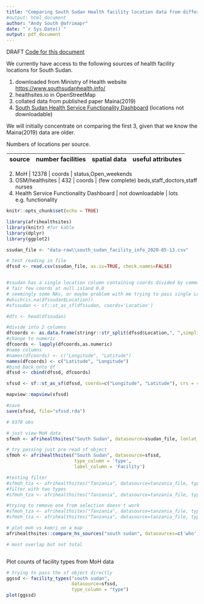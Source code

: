 ```yaml
---
title: "Comparing South Sudan Health facility location data from different sources"
#output: html_document
author: "Andy South @afrimapr"
date: "`r Sys.Date()`"
output: pdf_document
---
```


DRAFT
[Code for this document](https://github.com/afrimapr/afrimapr_dev/blob/master/compare_moh_southsudan.Rmd)

We currently have access to the following sources of health facility locations for South Sudan.

1. downloaded from Ministry of Health website [https://www.southsudanhealth.info/](https://www.southsudanhealth.info/)
1. healthsites.io in OpenStreetMap
1. collated data from published paper Maina(2019) 
1. [South Sudan Health Service Functionality Dashboard](https://southsudanhsf.shinyapps.io/hsf_dashboard/) (locations not downloadable)

We will initially concentrate on comparing the first 3, given that we know the Maina(2019) data are older.

Numbers of locations per source.

source  | number facilities | spatial data | useful attributes
-------- | -------------- | ------------------ | ------------------

2. MoH     |  12378 | coords |  status,Open_weekends
3. OSM/healthsites    | 432 | coords | (few complete) beds,staff_doctors,staff nurses
4. Health Service Functionality Dashboard | not downloadable | lots e.g. functionality


```r
knitr::opts_chunk$set(echo = TRUE)

library(afrihealthsites)
library(knitr) #for kable
library(dplyr)
library(ggplot2)

```


```r

ssudan_file <- "data-raw\\south_sudan_facility_info_2020-05-13.csv"

# test reading in file
dfssd <- read.csv(ssudan_file, as.is=TRUE, check.names=FALSE)


#ssudan has a single location column containing coords divided by commas as strings 
# fair few coords at null island 0,0
# seemingly some NAs, or maybe problem with me trying to pass single Location rather than 2 columns
#which(is.na(dfssudan$Location))
#sfssudan <- sf::st_as_sf(dfssudan, coords='Location')

#dfs <- head(dfssudan)

#divide into 2 columns
dfcoords <- as.data.frame(stringr::str_split(dfssd$Location,", ",simplify=TRUE), stringsAsFactors = FALSE)
#change to numeric
dfcoords <- lapply(dfcoords,as.numeric)
#name columns
#names(dfcoords) <- c("Longitude", "Latitude")
names(dfcoords) <- c("Latitude", "Longitude")
#bind back onto df
dfssd <- cbind(dfssd, dfcoords)

sfssd <- sf::st_as_sf(dfssd, coords=c("Longitude", "Latitude"), crs = 4326)

mapview::mapview(sfssd)

#save
save(sfssd, file="sfssd.rda")

```


```r

# 9378 obs

# just view MoH data
sfmoh <- afrihealthsites("South Sudan", datasource=ssudan_file, lonlat_columns = "Location")

# try passing just pre-read sf object 
sfmoh <- afrihealthsites("South Sudan", datasource=sfssd,                              
                         type_column = 'type',
                         label_column = 'Facility')

#testing filter
#sfmoh_tza <- afrihealthsites("Tanzania", datasource=tanzania_file, type_filter='Dispensary')
#filter with two types
#sfmoh_tza <- afrihealthsites("Tanzania", datasource=tanzania_file, type_filter=c('Dispensary','Health Center'))

#trying to remove one from selection doesn't work
#sfmoh_tza <- afrihealthsites("Tanzania", datasource=tanzania_file, type_filter='-Dispensary')
#sfmoh_tza <- afrihealthsites("Tanzania", datasource=tanzania_file, type_filter='!Dispensary')

# plot moh vs kemri on a map
afrihealthsites::compare_hs_sources("south sudan", datasources=c('who',ssudan_file))

# most overlap but not total



```

Plot counts of facility types from MoH data
```r

# trying to pass the sf object directly
ggssd <- facility_types("south sudan", 
                        datasource=sfssd,
                        type_column = "type")
plot(ggssd)



```


